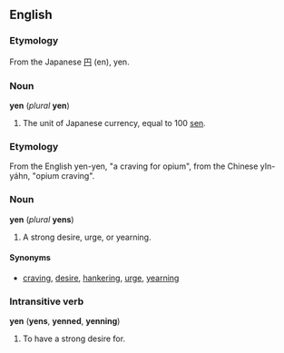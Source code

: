 ==English==
===Etymology===
From the Japanese [[円]] (en), yen.

===Noun===
'''yen''' (''plural'' '''yen''')

#The unit of Japanese currency, equal to 100 [[sen]].

===Etymology===
From the English yen-yen, "a craving for opium", from the Chinese yIn-yáhn, "opium craving".

===Noun===
'''yen''' (''plural'' '''yens''')

#A strong desire, urge, or yearning.

====Synonyms====
*[[craving]], [[desire]], [[hankering]], [[urge]], [[yearning]]

===Intransitive verb===
'''yen''' ('''yens''', '''yenned''', '''yenning''')

#To have a strong desire for.